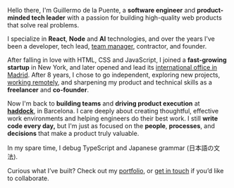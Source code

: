 Hello there, I'm Guillermo de la Puente, a **software engineer** and **product-minded tech leader** with a passion for building high-quality web products that solve real problems.

I specialize in **React**, **Node** and **AI** technologies, and over the years I’ve been a developer, tech lead, [team manager](/blog/category/management), contractor, and founder.

After falling in love with HTML, CSS and JavaScript, I joined a **fast-growing startup** in New York, and later opened and lead its [international office in Madrid](/blog/podcast-building-a-team-from-scratch-with-splash). After 8 years, I chose to go independent, exploring new projects, [working remotely](/blog/category/digital+nomad), and sharpening my product and technical skills as a **freelancer** and **co-founder**.

Now I'm back to **building teams** and **driving product execution** at [**haddock**](/work/haddock), in Barcelona. I care deeply about creating thoughtful, effective work environments and helping engineers do their best work. I still **write code every day,** but I'm just as focused on the **people**, **processes**, and **decisions** that make a product truly valuable.

In my spare time, I debug TypeScript and Japanese grammar (日本語の文法).

Curious what I’ve built? Check out my [portfolio](/work), or [get in touch](/contact) if you’d like to collaborate.